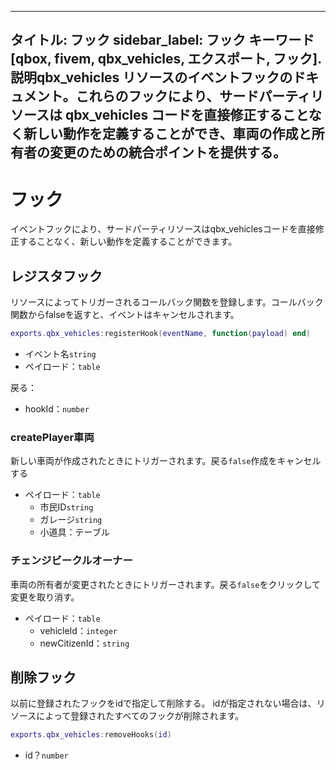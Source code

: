 ***

タイトル: フック
sidebar\_label: フック
キーワード\[qbox, fivem, qbx\_vehicles, エクスポート, フック].
説明qbx\_vehicles リソースのイベントフックのドキュメント。これらのフックにより、サードパーティリソースは qbx\_vehicles コードを直接修正することなく新しい動作を定義することができ、車両の作成と所有者の変更のための統合ポイントを提供する。
------------------------------------------------------------------------------------------------------------------------------------

# フック

イベントフックにより、サードパーティリソースはqbx\_vehiclesコードを直接修正することなく、新しい動作を定義することができます。

## レジスタフック

リソースによってトリガーされるコールバック関数を登録します。コールバック関数からfalseを返すと、イベントはキャンセルされます。

```lua
exports.qbx_vehicles:registerHook(eventName, function(payload) end)
```

* イベント名`string`
* ペイロード：`table`

戻る：

* hookId：`number`

### createPlayer車両

新しい車両が作成されたときにトリガーされます。戻る`false`作成をキャンセルする

* ペイロード：`table`
  * 市民ID`string`
  * ガレージ`string`
  * 小道具：テーブル

### チェンジビークルオーナー

車両の所有者が変更されたときにトリガーされます。戻る`false`をクリックして変更を取り消す。

* ペイロード：`table`
  * vehicleId：`integer`
  * newCitizenId：`string`

## 削除フック

以前に登録されたフックをidで指定して削除する。
idが指定されない場合は、リソースによって登録されたすべてのフックが削除されます。

```lua
exports.qbx_vehicles:removeHooks(id)
```

* id？`number`
